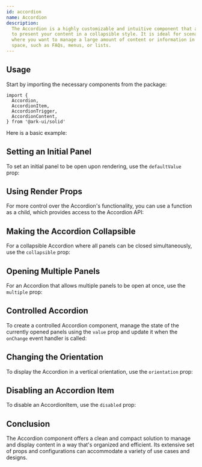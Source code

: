 ```yaml
---
id: accordion
name: Accordion
description:
  The Accordion is a highly customizable and intuitive component that allows you
  to present your content in a collapsible style. It is ideal for scenarios
  where you want to manage a large amount of content or information in a limited
  space, such as FAQs, menus, or lists.
---
```


## Usage

Start by importing the necessary components from the package:

```tsx
import {
  Accordion,
  AccordionItem,
  AccordionTrigger,
  AccordionContent,
} from '@ark-ui/solid'
```

Here is a basic example:

<Story name="Basic" />

## Setting an Initial Panel

To set an initial panel to be open upon rendering, use the `defaultValue` prop:

<Story name="Initial" />

## Using Render Props

For more control over the Accordion's functionality, you can use a function as a
child, which provides access to the Accordion API:

<Story name="RenderProp" />

## Making the Accordion Collapsible

For a collapsible Accordion where all panels can be closed simultaneously, use
the `collapsible` prop:

<Story name="Collapsible" />

## Opening Multiple Panels

For an Accordion that allows multiple panels to be open at once, use the
`multiple` prop:

<Story name="Multiple" />

## Controlled Accordion

To create a controlled Accordion component, manage the state of the currently
opened panels using the `value` prop and update it when the `onChange` event
handler is called:

<Story name="Controlled" />

## Changing the Orientation

To display the Accordion in a vertical orientation, use the `orientation` prop:

<Story name="Vertical" />

## Disabling an Accordion Item

To disable an AccordionItem, use the `disabled` prop:

<Story name="Disabled" />

## Conclusion

The Accordion component offers a clean and compact solution to manage and
display content in a way that's organized and efficient. Its extensive set of
props and configurations can accommodate a variety of use cases and designs.
